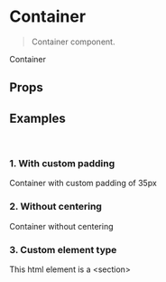 
<Meta title="Container" />

# Container

<blockquote>Container component.</blockquote>

<Preview>
  <Story name="Usage">
    <Container width={400}>Container</Container>
  </Story>
</Preview>

## Props

<Props of={Container} />

## Examples

<br />

### 1. With custom padding

<Preview>
  <Container width={400} padding={35} title="Custom padding">
    Container with custom padding of 35px
  </Container>
</Preview>

<br />

### 2. Without centering

<Preview>
  <Container width={400} center={false}>
    Container without centering
  </Container>
</Preview>

<br />

### 3. Custom element type

<Preview>
  <Container as="section" width={500}>
    This html element is a &lt;section&gt;
  </Container>
</Preview>
